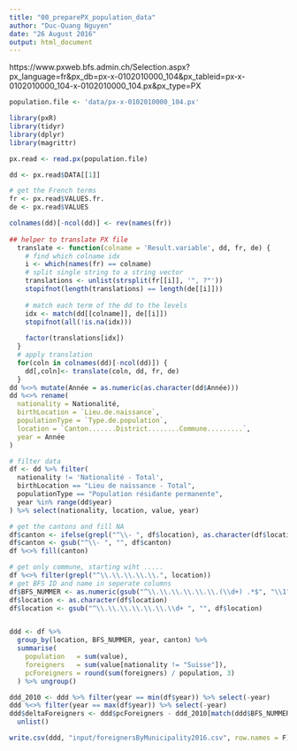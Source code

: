 ```yaml
---
title: "00_preparePX_population_data"
author: "Duc-Quang Nguyen"
date: "26 August 2016"
output: html_document
---
```


https://www.pxweb.bfs.admin.ch/Selection.aspx?px_language=fr&px_db=px-x-0102010000_104&px_tableid=px-x-0102010000_104\px-x-0102010000_104.px&px_type=PX

```r
population.file <- 'data/px-x-0102010000_104.px'

library(pxR)
library(tidyr)
library(dplyr)
library(magrittr)
```

```r
px.read <- read.px(population.file)

dd <- px.read$DATA[[1]]

# get the French terms
fr <- px.read$VALUES.fr.
de <- px.read$VALUES

colnames(dd)[-ncol(dd)] <- rev(names(fr))
  
## helper to translate PX file
  translate <- function(colname = 'Result.variable', dd, fr, de) {
    # find which colname idx
    i <- which(names(fr) == colname)
    # split single string to a string vector
    translations <- unlist(strsplit(fr[[i]], '", ?"'))
    stopifnot(length(translations) == length(de[[i]]))
    
    # match each term of the dd to the levels
    idx <- match(dd[[colname]], de[[i]])
    stopifnot(all(!is.na(idx)))
    
    factor(translations[idx])
  }
  # apply translation
  for(coln in colnames(dd)[-ncol(dd)]) {
    dd[,coln]<- translate(coln, dd, fr, de)
  }
dd %<>% mutate(Année = as.numeric(as.character(dd$Année)))
dd %<>% rename(
  nationality = Nationalité, 
  birthLocation = `Lieu.de.naissance`,
  populationType = `Type.de.population`, 
  location = `Canton.......District........Commune.........`,
  year = Année
)

# filter data
df <- dd %>% filter(
  nationality != 'Nationalité - Total', 
  birthLocation == "Lieu de naissance - Total",
  populationType == "Population résidante permanente",
  year %in% range(dd$year)
) %>% select(nationality, location, value, year)

# get the cantons and fill NA
df$canton <- ifelse(grepl("^\\- ", df$location), as.character(df$location), NA)
df$canton <- gsub("^\\- ", "", df$canton)
df %<>% fill(canton)

# get only commune, starting wiht .....
df %<>% filter(grepl("^\\.\\.\\.\\.\\.", location))
# get BFS ID and name in seperate columns
df$BFS_NUMMER <- as.numeric(gsub("^\\.\\.\\.\\.\\.\\.(\\d+) .*$", "\\1",as.character(df$location)))
df$location <- as.character(df$location)
df$location <- gsub("^\\.\\.\\.\\.\\.\\.\\d+ ", "", df$location)


ddd <- df %>% 
  group_by(location, BFS_NUMMER, year, canton) %>%
  summarise(
    population   = sum(value),
    foreigners   = sum(value[nationality != "Suisse"]),
    pcForeigners = round(sum(foreigners) / population, 3)
  ) %>% ungroup()

ddd_2010 <- ddd %>% filter(year == min(df$year)) %>% select(-year)
ddd %<>% filter(year == max(df$year)) %>% select(-year)
ddd$deltaForeigners <- ddd$pcForeigners - ddd_2010[match(ddd$BFS_NUMMER, ddd_2010$BFS_NUMMER), 'pcForeigners'] %>% 
  unlist()

write.csv(ddd, "input/foreignersByMunicipality2016.csv", row.names = F)
```


